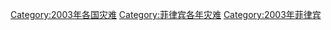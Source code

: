 [[Category:2003年各国灾难|Category:2003年各国灾难]]
[[Category:菲律宾各年灾难|Category:菲律宾各年灾难]]
[[Category:2003年菲律宾|Category:2003年菲律宾]]